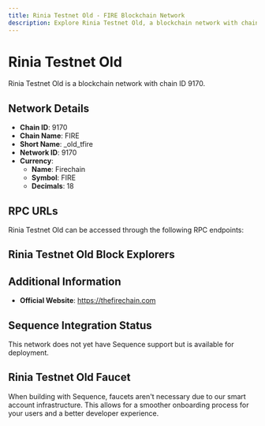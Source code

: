 ```yaml
--- 
title: Rinia Testnet Old - FIRE Blockchain Network
description: Explore Rinia Testnet Old, a blockchain network with chain ID 9170. Learn about its native currency, Firechain, and how to interact with the network.
---
```


# Rinia Testnet Old

Rinia Testnet Old is a blockchain network with chain ID 9170.

## Network Details

- **Chain ID**: 9170
- **Chain Name**: FIRE
- **Short Name**: _old_tfire
- **Network ID**: 9170
- **Currency**: 
  - **Name**: Firechain
  - **Symbol**: FIRE
  - **Decimals**: 18

## RPC URLs

Rinia Testnet Old can be accessed through the following RPC endpoints:



## Rinia Testnet Old Block Explorers



## Additional Information

- **Official Website**: https://thefirechain.com

## Sequence Integration Status

This network does not yet have Sequence support but is available for deployment.

## Rinia Testnet Old Faucet

When building with Sequence, faucets aren't necessary due to our smart account infrastructure. This allows for a smoother onboarding process for your users and a better developer experience.
